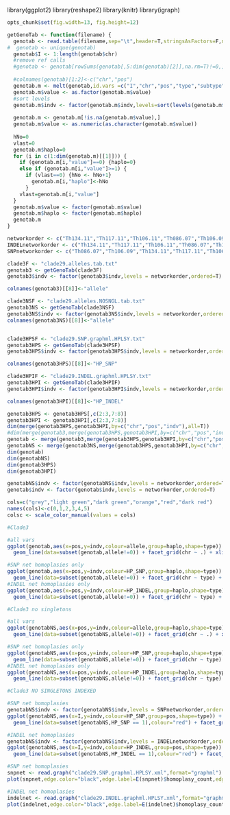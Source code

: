 library(ggplot2)
library(reshape2)
library(knitr)
library(igraph)

```r
opts_chunk$set(fig.width=13, fig.height=12)

``` 

```r
getGenoTab <- function(filename) {
  genotab <- read.table(filename,sep="\t",header=T,stringsAsFactors=F,na.strings=c('.','. '))
#  genotab <- unique(genotab)
  genotab$I <- 1:length(genotab$chr)
  #remove ref calls
  #genotab <- genotab[rowSums(genotab[,5:dim(genotab)[2]],na.rm=T)!=0,]
  
  #colnames(genotab)[1:2]<-c("chr","pos")
  genotab.m <- melt(genotab,id.vars =c("I","chr","pos","type","subtype","alleles"),variable.name ="indv")
  genotab.m$value <- as.factor(genotab.m$value)
  #sort levels
  genotab.m$indv <- factor(genotab.m$indv,levels=sort(levels(genotab.m$indv)))
  
  genotab.m <- genotab.m[!is.na(genotab.m$value),]
  genotab.m$value <- as.numeric(as.character(genotab.m$value))
  
  hNo=0
  vlast=0
  genotab.m$haplo=0
  for (i in c(1:dim(genotab.m)[[1]])) {
    if (genotab.m[i,"value"]==0) {haplo=0}
    else if (genotab.m[i,"value"]>=1) {
      if (vlast==0) {hNo <- hNo+1}
        genotab.m[i,"haplo"]<-hNo  
      }
    vlast=genotab.m[i,"value"]
  }
  genotab.m$value <- factor(genotab.m$value)
  genotab.m$haplo <- factor(genotab.m$haplo)
  genotab.m
}

```

```r
networkorder <- c("Th134.11","Th117.11","Th106.11","Th086.07","Th106.09","Th196.12","Th074.13","Th132.11","Th162.12","Th230.12")
INDELnetworkorder <- c("Th134.11","Th117.11","Th106.11","Th086.07","Th106.09","Th196.12","Th074.13","Th132.11","Th162.12","Th230.12")
SNPnetworkorder <- c("Th086.07","Th106.09","Th134.11","Th117.11","Th106.11","Th162.12","Th230.12","Th074.13","Th132.11","Th196.12")

clade3F <- "clade29.alleles.tab.txt"
genotab3 <- getGenoTab(clade3F)
genotab3$indv <- factor(genotab3$indv,levels = networkorder,ordered=T)

colnames(genotab3)[[8]]<-"allele"

clade3NSF <- "clade29.alleles.NOSNGL.tab.txt"
genotab3NS <- getGenoTab(clade3NSF)
genotab3NS$indv <- factor(genotab3NS$indv,levels = networkorder,ordered=T)
colnames(genotab3NS)[[8]]<-"allele"


clade3HPSF <- "clade29.SNP.graphml.HPLSY.txt"
genotab3HPS <- getGenoTab(clade3HPSF)
genotab3HPS$indv <- factor(genotab3HPS$indv,levels = networkorder,ordered=T)

colnames(genotab3HPS)[[8]]<-"HP_SNP"

clade3HPIF <- "clade29.INDEL.graphml.HPLSY.txt"
genotab3HPI <- getGenoTab(clade3HPIF)
genotab3HPI$indv <- factor(genotab3HPI$indv,levels = networkorder,ordered=T)

colnames(genotab3HPI)[[8]]<-"HP_INDEL"

genotab3HPS <- genotab3HPS[,c(2:3,7:8)]
genotab3HPI <- genotab3HPI[,c(2:3,7:8)]
dim(merge(genotab3HPS,genotab3HPI,by=c("chr","pos","indv"),all=T))
#dim(merge(genotab3,merge(genotab3HPS,genotab3HPI,by=c("chr","pos","indv"),all=T)))
genotab <- merge(genotab3,merge(genotab3HPS,genotab3HPI,by=c("chr","pos","indv"),all=T))
genotabNS <- merge(genotab3NS,merge(genotab3HPS,genotab3HPI,by=c("chr","pos","indv"),all=T))
dim(genotab)
dim(genotabNS)
dim(genotab3HPS)
dim(genotab3HPI)

genotabNS$indv <- factor(genotabNS$indv,levels = networkorder,ordered=T)
genotab$indv <- factor(genotab$indv,levels = networkorder,ordered=T)


```

```r
cols=c("grey","light green","dark green","orange","red","dark red")
names(cols)<-c(0,1,2,3,4,5)
colsc <- scale_color_manual(values = cols)
```



```r
#Clade3

#all vars
ggplot(genotab,aes(x=pos,y=indv,colour=allele,group=haplo,shape=type)) + geom_point(size=3) + 
  geom_line(data=subset(genotab,allele!=0)) + facet_grid(chr ~ .) + xlim(0,3.5e6) +colsc

#SNP net homoplasies only
ggplot(genotab,aes(x=pos,y=indv,colour=HP_SNP,group=haplo,shape=type)) + geom_point(alpha=0.6,size=3) + 
  geom_line(data=subset(genotab,allele!=0)) + facet_grid(chr ~ type) + xlim(0,3.5e6) +colsc
#INDEL net homoplasies only
ggplot(genotab,aes(x=pos,y=indv,colour=HP_INDEL,group=haplo,shape=type)) + geom_point(alpha=0.6,size=3) + 
  geom_line(data=subset(genotab,allele!=0)) + facet_grid(chr ~ type) + xlim(0,3.5e6) +colsc

```


```r
#Clade3 no singletons

#all vars
ggplot(genotabNS,aes(x=pos,y=indv,colour=allele,group=haplo,shape=type)) + geom_point(size=3) + 
  geom_line(data=subset(genotabNS,allele!=0)) + facet_grid(chr ~ .) + xlim(0,3.5e6) +colsc

#SNP net homoplasies only
ggplot(genotabNS,aes(x=pos,y=indv,colour=HP_SNP,group=haplo,shape=type)) + geom_point(alpha=0.6,size=3) + 
  geom_line(data=subset(genotabNS,allele!=0)) + facet_grid(chr ~ type) + xlim(0,3.5e6) +colsc
#INDEL net homoplasies only
ggplot(genotabNS,aes(x=pos,y=indv,colour=HP_INDEL,group=haplo,shape=type)) + geom_point(alpha=0.6,size=3) + 
  geom_line(data=subset(genotabNS,allele!=0)) + facet_grid(chr ~ type) + xlim(0,3.5e6) +colsc

```


```r
#Clade3 NO SINGLETONS INDEXED

#SNP net homoplasies
genotabNS$indv <- factor(genotabNS$indv,levels = SNPnetworkorder,ordered=T)
ggplot(genotabNS,aes(x=I,y=indv,colour=HP_SNP,group=pos,shape=type)) + geom_point(alpha=0.6,size=3) + 
  geom_line(data=subset(genotabNS,HP_SNP == 1),colour="red") + facet_grid(type ~ .)  +colsc

#INDEL net homoplasies
genotabNS$indv <- factor(genotabNS$indv,levels = INDELnetworkorder,ordered=T)
ggplot(genotabNS,aes(x=I,y=indv,colour=HP_INDEL,group=pos,shape=type)) + geom_point(alpha=0.6,size=3) + 
  geom_line(data=subset(genotabNS,HP_INDEL == 1),colour="red") + facet_grid(type ~ .)  +colsc

```


```r
#SNP net homoplasies
snpnet <- read.graph("clade29.SNP.graphml.HPLSY.xml",format="graphml")
plot(snpnet,edge.color="black",edge.label=E(snpnet)$homoplasy_count,edge.label.cex=2)

#INDEL net homoplasies
indelnet <- read.graph("clade29.INDEL.graphml.HPLSY.xml",format="graphml")
plot(indelnet,edge.color="black",edge.label=E(indelnet)$homoplasy_count,edge.label.cex=2)
```
